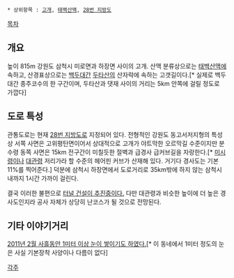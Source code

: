  * 상위항목 : [[고개]], [[태백산맥]], [[28번 지방도]]

[[목차]]

== 개요 ==
높이 815m 강원도 삼척시 미로면과 하장면 사이의 고개.
산맥 분류상으로는 [[태백산맥]]에 속하고, 산경표상으로는 [[백두대간]] [[두타산]]의 산자락에 속하는 고갯길이다.[* 실제로 백두대간 종주코수의 한 구간이며, 두타산과 댓재 사이의 거리는 5km 안쪽에 걸릴 정도로 가깝다]

== 도로 특성 ==
관통도로는 현재 [[28번 지방도]]로 지정되어 있다.
전형적인 강원도 동고서저지형의 특성상 서쪽 사면은 고위평탄면이어서 상대적으로 고개가 야트막한 오르막길 수준이지만 분수령 동쪽 사면은 15km 전구간이 미칠듯한 절벽과 급경사 급커브길을 자랑한다.[* [[미시령]]이나 [[대관령]] 저리가라 할 수준의 헤어핀 커브가 산재해 있다. 거기다 경사도는 기본 11%를 찍어준다.] 덕분에 삼척시 하장면에서 도로거리로 35km밖에 하지 않는 삼척시내까지 1시간 가까이 걸린다.

결국 이러한 불편으로 [http://www.kado.net/news/articleView.html?idxno=528989 터널 건설이 추진중이다.] 다만 대관령과 비슷한 높이에 더 높은 경사도인지라 공사 자체가 상당히 난코스가 될 것으로 전망된다.

== 기타 이야기거리 ==
[http://www.kwnews.co.kr/nview.asp?s=501&aid=211021300145 2011년 2월 사흘동안 1미터 이상 눈이 쌓이기도 하였다.][* 이 동네에서 1미터 정도의 눈은 사실 기본장착 사양이나 다름이 없다]

[[각주]]
